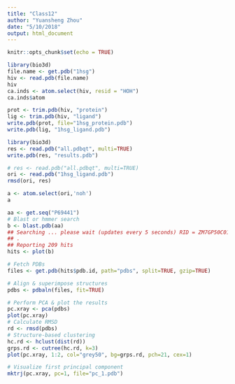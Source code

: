 ```yaml
---
title: "Class12"
author: "Yuansheng Zhou"
date: "5/10/2018"
output: html_document
---
```


```r
knitr::opts_chunk$set(echo = TRUE)
```

```r
library(bio3d)
file.name <- get.pdb("1hsg")
hiv <- read.pdb(file.name)
hiv
ca.inds <- atom.select(hiv, resid = "HOH")
ca.inds$atom
```

```r
prot <- trim.pdb(hiv, "protein")
lig <- trim.pdb(hiv, "ligand")
write.pdb(prot, file="1hsg_protein.pdb")
write.pdb(lig, "1hsg_ligand.pdb")
```

```r
library(bio3d)
res <- read.pdb("all.pdbqt", multi=TRUE)
write.pdb(res, "results.pdb")
```

```r
# res <- read.pdb("all.pdbqt", multi=TRUE)
ori <- read.pdb("1hsg_ligand.pdb")
rmsd(ori, res)


```

```r
a <- atom.select(ori,'noh') 
a
```
```r
aa <- get.seq("P69441")
# Blast or hmmer search
b <- blast.pdb(aa)
## Searching ... please wait (updates every 5 seconds) RID = ZM7GP50C014
## .
## Reporting 209 hits
hits <- plot(b)
```

```r
# Fetch PDBs
files <- get.pdb(hits$pdb.id, path="pdbs", split=TRUE, gzip=TRUE)
```
```r
# Align & superimpose structures
pdbs <- pdbaln(files, fit=TRUE)
```

```r
# Perform PCA & plot the results
pc.xray <- pca(pdbs)
plot(pc.xray)
# Calculate RMSD
rd <- rmsd(pdbs)
# Structure-based clustering
hc.rd <- hclust(dist(rd))
grps.rd <- cutree(hc.rd, k=3)
plot(pc.xray, 1:2, col="grey50", bg=grps.rd, pch=21, cex=1)
```

```r
# Visualize first principal component
mktrj(pc.xray, pc=1, file="pc_1.pdb")
```


